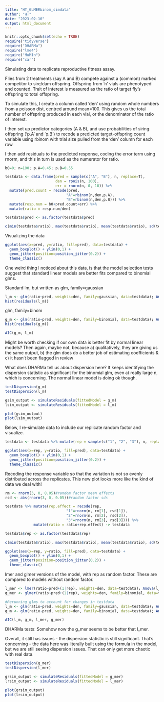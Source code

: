 ```yaml
---
title: "HT_GLMERbinom_simdata"
author: "HT"
date: "2023-02-10"
output: html_document
---
```


```r
knitr::opts_chunk$set(echo = TRUE)
require("tidyverse")
require("DHARMa")
require("lme4")
require("MuMIn")
require("car")
```
Simulating data to replicate reproductive fitness assay.

Flies from 2 treatments (say A and B) compete against a (common) marked competitor to sire/dam offspring. Offspring from 'n' vials are phenotyped and counted. Trait of interest is measured as the ratio of target fly's offspring to total offspring.

To simulate this, I create a column called 'den' using random whole numbers from a poisson dist, centred around mean=100. This gives us the total number of offspring produced in each vial, or the denominator of the ratio of interest.

I then set up predictor categories (A & B), and use probabilities of siring offspring ('p.A' and 'p.B') to recode a predicted target-offspring count variable using rbinom with trial size pulled from the 'den' column for each row.

I then add residuals to the predicted response, coding the error term using rnorm, and this in turn is used as the numerator for ratio.

```r
b0=0; n=100; p.A=0.45; p.B=0.55

testdata <- data.frame(pred = sample(c("A", "B"), n, replace=T),
                       den = rpois(n, 100),
                       err = rnorm(n, 0, 10)) %>% 
  mutate(pred.count = recode(pred, 
                            "A"=rbinom(n,den,p.A), 
                            "B"=rbinom(n,den,p.B))) %>%
  mutate(resp.num = b0+pred.count+err) %>%
  mutate(ratio = resp.num/den) 

testdata$pred <- as.factor(testdata$pred)

c(min(testdata$ratio), max(testdata$ratio), mean(testdata$ratio), sd(testdata$ratio))
```

Visualizing the data

```r
ggplot(aes(x=pred, y=ratio, fill=pred), data=testdata) +
  geom_boxplot() + ylim(0,1) +
  geom_jitter(position=position_jitter(0.2)) + 
  theme_classic()
```

One weird thing I noticed about this data, is that the model selection tests suggest that standard linear models are better fits compared to binomial glms.

Standard lm, but written as glm, family=gaussian
```r
l_m <- glm(ratio~pred, weights=den, family=gaussian, data=testdata); Anova(l_m)
hist(residuals(l_m))
```

glm, family=binom
```r
g_m <- glm(ratio~pred, weights=den, family=binomial, data=testdata); Anova(g_m)
hist(residuals(g_m))
```

```r
AIC(g_m, l_m)
```
Might be worth checking if our own data is better fit by normal linear models? Then again, maybe not, because
a) qualitatively, they are giving us the same output, 
b) the glm does do a better job of estimating coefficients &
c) it hasn't been flagged in review

What does DHARMa tell us about dispersion here? It keeps identifying the dispersion statistic as significant for the binomial glm, even at really large n, which is concerning. The normal linear model is doing ok though.

```r
testDispersion(g_m)
testDispersion(l_m)

gsim_output <- simulateResiduals(fittedModel = g_m)
lsim_output <- simulateResiduals(fittedModel = l_m)

plot(gsim_output)
plot(lsim_output)
```

Below, I re-simulate data to include our replicate random factor and visualize.

```r
testdata <- testdata %>% mutate(rep = sample(c("1", "2", "3"), n, replace=T))

ggplot(aes(x=rep, y=ratio, fill=pred), data=testdata) +
  geom_boxplot() + ylim(0,1) +
  geom_jitter(position=position_jitter(0.2)) + 
  theme_classic()
```
Recoding the response variable so that the variation is not so evenly distributed across the replicates. This new plot looks more like the kind of data we deal with!

```r
rm <- rnorm(3, 0, 0.05)#random factor mean effects
rsd <- abs(rnorm(3, 0, 0.05))#random factor sds

testdata %>% mutate(rep.effect = recode(rep, 
                            "1"=rnorm(n, rm[1], rsd[1]), 
                            "2"=rnorm(n, rm[2], rsd[2]), 
                            "3"=rnorm(n, rm[3], rsd[3]))) %>%
             mutate(ratio = ratio+rep.effect) -> testdata

testdata$rep <- as.factor(testdata$rep)

c(min(testdata$ratio), max(testdata$ratio), mean(testdata$ratio), sd(testdata$ratio))

ggplot(aes(x=rep, y=ratio, fill=pred), data=testdata) +
  geom_boxplot() + ylim(0,1) +
  geom_jitter(position=position_jitter(0.2)) + 
  theme_classic()
```

lmer and glmer versions of the model, with rep as random factor. These are compared to models without random factor.

```r
l_mer <- lmer(ratio~pred+(1|rep), weights=den, data=testdata); Anova(l_mer)
g_mer <- glmer(ratio~pred+(1|rep), weights=den, family=binomial, data=testdata); Anova(g_mer)

#Rerunning glms to account for changes in testdata
l_m <- glm(ratio~pred, weights=den, family=gaussian, data=testdata); Anova(l_m)
g_m <- glm(ratio~pred, weights=den, family=binomial, data=testdata); Anova(g_m)

AIC(l_m, g_m, l_mer, g_mer)
```
DHARMa tests: Somehow now the g_mer seems to be better that l_mer. 

Overall, it still has issues - the dispersion statistic is still significant. That's concerning - the data here was literally built using the formula in the model, but we are still seeing dispersion issues. That can only get more chaotic with real data.
```r
testDispersion(g_mer)
testDispersion(l_mer)

grsim_output <- simulateResiduals(fittedModel = g_mer)
lrsim_output <- simulateResiduals(fittedModel = l_mer)

plot(grsim_output)
plot(lrsim_output)
```